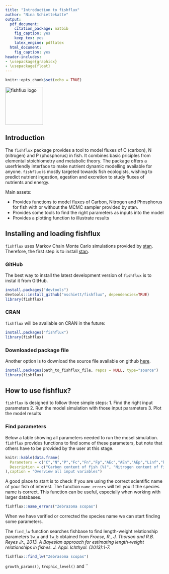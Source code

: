 ```yaml
---
title: "Introduction to fishflux"
author: "Nina Schiettekatte"
output:
  pdf_document:
    citation_package: natbib
    fig_caption: yes
    keep_tex: yes
    latex_engine: pdflatex
  html_document:
    fig_caption: yes
header-includes:
- \usepackage{graphicx}
- \usepackage{float}
---
```


```r
knitr::opts_chunk$set(echo = TRUE)
```


<img src="man/figures/fishflux.png" width = 120 alt="fishflux logo"/> 

## Introduction

The `fishflux` package provides a tool to model fluxes of C (carbon), N (nitrogen) and P (phosphorus) in fish. It combines basic priciples from elemental stoichiometry and metabolic theory. The package offers a userfriendly interface to make nutrient dynamic modelling available for anyone. `fishflux` is mostly targeted towards fish ecologists, wishing to predict nutrient ingestion, egestion and excretion to study fluxes of nutrients and energy. 

Main assets:

* Provides functions to model fluxes of Carbon, Nitrogen and Phosphorus for fish with or without the MCMC sampler provided by stan.
* Provides some tools to find the right parameters as inputs into the model
* Provides a plotting function to illustrate results

## Installing and loading fishflux

`fishflux` uses Markov Chain Monte Carlo simulations provided by [stan](https://github.com/stan-dev/rstan/wiki/RStan-Getting-Started). Therefore, the first step is to install [stan](https://github.com/stan-dev/rstan/wiki/RStan-Getting-Started).

### GitHub

The best way to install the latest development version of `fishflux` is to instal it from GitHub. 

```r
install.packages("devtools")
devtools::install_github("nschiett/fishflux", dependencies=TRUE)
library(fishflux)
```
### CRAN

`fishflux` will be available on CRAN in the future:

```r
install.packages("fishflux")
library(fishflux)
```

### Downloaded package file

Another option is to download the source file available on github [here](https://github.com/nschiett/fishflux).

```r
install.packages(path_to_fishflux_file, repos = NULL, type="source")
library(fishflux)
```

## How to use fishflux?

`fishflux` is designed to follow three simple steps:
1. Find the right input parameters
2. Run the model simulation with those input parameters
3. Plot the model results

### Find parameters

Below a table showing all parameters needed to run the mosel simulation. `fishflux` provides functions to find some of these parameters, but note that others have to be provided by the user at this stage. 

```r
knitr::kable(data.frame(
  Parameters = c("C","N","P","Fc","Fn","Fp","AEc","AEn","AEp","Linf","k","t0","lwa","lwb","w_prop","Tn","Tp","B0","a","f","asp","troph","temp"), 
  Description = c("Carbon content of fish (%)", "Nitrogen content of fish (%)","Phosphorus content of fish (%)","C content of food (%)","N content of food (%)","P content of food (%)", "C-specific absorption efficiency", "N-specific absorption efficienct","P-specific absorption efficiency", "Von Bertalanffy growth parameter","Von Bertalanffy growth parameter","Von Bertalanffy growth parameter", "Parameter length-weight relationship","Parameter length-weight relationship","Ratio between dry weight and wet weight of fish","N-specific turnover rate","P-specific turnover rate","Normalisation constant for resting metabolic rate", "Resting metabolic rate mass-scaling exponent","Activity scope","Aspect ratio","Trophic level","Temperature (°C)")
),caption = "Overview all input variables")
```

A good place to start is to check if you are using the correct scientific name of your fish of interest. The function `name_errors` will tell you if the species name is correct. This function can be useful, especially when working with larger databases.  

```r
fishflux::name_errors("Zebrazoma scopas")
```

When we have verified or corrected the species name we can start finding some parameters. 

The `find_lw` function searches fishbase to find length-weight relationship parameters `lw_a` and `lw_b` obtained from *Froese, R., J. Thorson and R.B. Reyes Jr., 2013. A Bayesian approach for estimating length-weight relationships in fishes. J. Appl. Ichthyol. (2013):1-7.* 

```r
fishflux::find_lw("Zebrasoma scopas")
```

`growth_params()`, `trophic_level()` and ``





